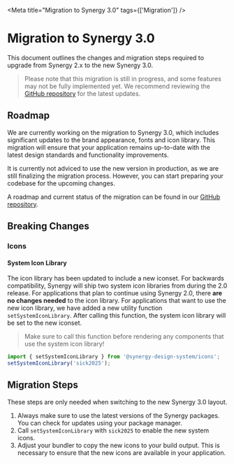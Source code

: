 
<Meta title="Migration to Synergy 3.0" tags={['Migration']} />

# Migration to Synergy 3.0

This document outlines the changes and migration steps required to upgrade from Synergy 2.x to the new Synergy 3.0.

> Please note that this migration is still in progress, and some features may not be fully implemented yet. We recommend reviewing the [GitHub repository](https://github.com/orgs/synergy-design-system/projects/2/views/37) for the latest updates.

## Roadmap

We are currently working on the migration to Synergy 3.0, which includes significant updates to the brand appearance, fonts and icon library.
This migration will ensure that your application remains up-to-date with the latest design standards and functionality improvements.

It is currently not adviced to use the new version in production, as we are still finalizing the migration process.
However, you can start preparing your codebase for the upcoming changes.

A roadmap and current status of the migration can be found in our [GitHub repository](https://github.com/orgs/synergy-design-system/projects/2/views/37).

## Breaking Changes

### Icons

#### System Icon Library

The icon library has been updated to include a new iconset.
For backwards compatibility, Synergy will ship two system icon libraries from during the 2.0 release.
For applications that plan to continue using Synergy 2.0, there **are no changes needed** to the icon library.
For applications that want to use the new icon library, we have added a new utility function `setSystemIconLibrary`.
After calling this function, the system icon library will be set to the new iconset.

> Make sure to call this function before rendering any components that use the system icon library!

```javascript
import { setSystemIconLibrary } from '@synergy-design-system/icons';
setSystemIconLibrary('sick2025');
```

## Migration Steps

These steps are only needed when switching to the new Synergy 3.0 layout.

1. Always make sure to use the latest versions of the Synergy packages. You can check for updates using your package manager.
2. Call `setSystemIconLibrary` with `sick2025` to enable the new system icons.
3. Adjust your bundler to copy the new icons to your build output. This is necessary to ensure that the new icons are available in your application.
